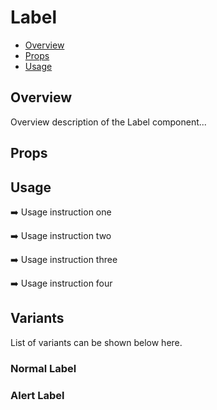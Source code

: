 

<Meta of={Label} />

# Label

- [Overview](#overview)
- [Props](#props)
- [Usage](#usage)

## Overview
Overview description of the Label component...

## Props
<Controls />

## Usage
➡️ Usage instruction one

➡️ Usage instruction two

➡️ Usage instruction three

➡️ Usage instruction four

## Variants
List of variants can be shown below here.

### Normal Label
<Canvas of={Label.NormalLabel} />

### Alert Label
<Canvas of={Label.AlertLabel} />

